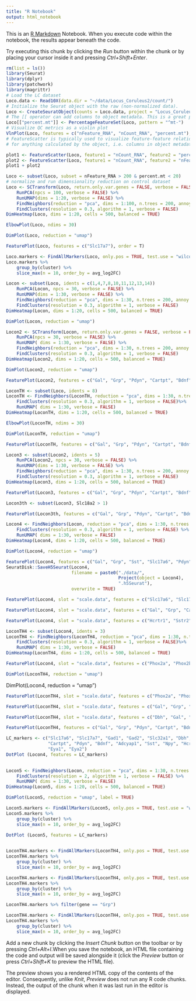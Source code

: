 ```yaml
---
title: "R Notebook"
output: html_notebook
---
```


This is an [R Markdown](http://rmarkdown.rstudio.com) Notebook. When you execute code within the notebook, the results appear beneath the code. 

Try executing this chunk by clicking the *Run* button within the chunk or by placing your cursor inside it and pressing *Ctrl+Shift+Enter*. 

```r
rm(list = ls())
library(Seurat)
library(dplyr)
library(patchwork)
library(magrittr)
# Load the LC dataset
Loco.data <- Read10X(data.dir = "~/data/Locus_Coruleus2/count/")
# Initialize the Seurat object with the raw (non-normalized data).
Loco <- CreateSeuratObject(counts = Loco.data, project = "Locus_Coruleus", min.cells = 3, min.features = 200)
# The [[ operator can add columns to object metadata. This is a great place to stash QC stats
Loco[["percent.mt"]] <- PercentageFeatureSet(Loco, pattern = "^mt-")
# Visualize QC metrics as a violin plot
VlnPlot(Loco, features = c("nFeature_RNA", "nCount_RNA", "percent.mt"), ncol = 3)
# FeatureScatter is typically used to visualize feature-feature relationships, but can be used
# for anything calculated by the object, i.e. columns in object metadata, PC scores etc.

```

```r
plot1 <- FeatureScatter(Loco, feature1 = "nCount_RNA", feature2 = "percent.mt")
plot2 <- FeatureScatter(Loco, feature1 = "nCount_RNA", feature2 = "nFeature_RNA")
plot1 + plot2
```

```r
Loco <- subset(Loco, subset = nFeature_RNA > 200 & percent.mt < 20)
# normalize and run dimensionality reduction on control dataset
Loco <- SCTransform(Loco, return.only.var.genes = FALSE, verbose = FALSE) %>%
    RunPCA(npcs = 100, verbose = FALSE) %>%
    RunUMAP(dims = 1:20, verbose = FALSE) %>%
    FindNeighbors(reduction = "pca", dims = 1:100, n.trees = 200, annoy.metric = "cosine", verbose = FALSE) %>%
    FindClusters(resolution = 0.3, algorithm = 1, verbose = FALSE)
DimHeatmap(Loco, dims = 1:20, cells = 500, balanced = TRUE)
```


```r
ElbowPlot(Loco, ndims = 30)
```


```r
DimPlot(Loco, reduction = "umap")
```

```r
FeaturePlot(Loco, features = c("Slc17a7"), order = T)
```


```r
Loco.markers <- FindAllMarkers(Loco, only.pos = TRUE, test.use = "wilcox", min.pct = 0.1, logfc.threshold = 0.25)
Loco.markers %>%
    group_by(cluster) %>%
    slice_max(n = 10, order_by = avg_log2FC)
```


```r
Locon <- subset(Loco, idents = c(1,4,7,8,10,11,12,13,14))
    RunPCA(Locon, npcs = 30, verbose = FALSE) %>%
    RunUMAP(dims = 1:30, verbose = FALSE) %>%
    FindNeighbors(reduction = "pca", dims = 1:30, n.trees = 200, annoy.metric = "cosine", verbose = FALSE) %>%
    FindClusters(resolution = 0.3, algorithm = 1, verbose = FALSE)
DimHeatmap(Locon, dims = 1:20, cells = 500, balanced = TRUE)
```

```r
DimPlot(Locon, reduction = "umap")
```


```r

Locon2 <- SCTransform(Locon, return.only.var.genes = FALSE, verbose = FALSE) %>%
    RunPCA(npcs = 30, verbose = FALSE) %>%
    RunUMAP( dims = 1:30, verbose = FALSE) %>%
    FindNeighbors(reduction = "pca", dims = 1:30, n.trees = 200, annoy.metric = "cosine", verbose = FALSE) %>%
    FindClusters(resolution = 0.3, algorithm = 1, verbose = FALSE)
DimHeatmap(Locon2, dims = 1:20, cells = 500, balanced = TRUE)
```

```r
DimPlot(Locon2, reduction = "umap")
```
```r
FeaturePlot(Locon2, features = c("Gal", "Grp", "Pdyn", "Cartpt", "Bdnf", "Hcrtr1", "Eya2", "Th", "Dbh"), order = T)
```
```r
LoconTH <- subset(Loco, idents = 8)
LoconTH <- FindNeighbors(LoconTH, reduction = "pca", dims = 1:30, n.trees = 200, annoy.metric = "cosine", verbose = FALSE) %>%
    FindClusters(resolution = 0.3, algorithm = 1, verbose = FALSE)%>%
    RunUMAP( dims = 1:30, verbose = FALSE) 
DimHeatmap(LoconTH, dims = 1:20, cells = 500, balanced = TRUE)
```
```r
ElbowPlot(LoconTH, ndims = 30)
```
```r
DimPlot(LoconTH, reduction = "umap")
```
```r
FeaturePlot(LoconTH, features = c("Gal", "Grp", "Pdyn", "Cartpt", "Bdnf", "Th"), order = T)
```

```r
Locon3 <- subset(Locon2, idents = 5)
    RunPCA(Locon2, npcs = 30, verbose = FALSE) %>%
    RunUMAP(dims = 1:30, verbose = FALSE) %>%
    FindNeighbors(reduction = "pca", dims = 1:30, n.trees = 200, annoy.metric = "cosine", verbose = FALSE) %>%
    FindClusters(resolution = 0.3, algorithm = 1, verbose = FALSE)
DimHeatmap(Locon3, dims = 1:20, cells = 500, balanced = TRUE)
```
```r
FeaturePlot(Locon3, features = c("Gal", "Grp", "Pdyn", "Cartpt", "Bdnf", "Th", "Slc18a2", "Dbh"), order = T)
```
```r
Locon3th <- subset(Locon3, Slc18a2 > 1)
```

```r
FeaturePlot(Locon3th, features = c("Gal", "Grp", "Pdyn", "Cartpt", "Bdnf", "Th", "Slc18a2"), order = T)
```
```r
Locon4 <- FindNeighbors(Locon, reduction = "pca", dims = 1:30, n.trees = 200, annoy.metric = "cosine", verbose = FALSE) %>%
    FindClusters(resolution = 0.3, algorithm = 1, verbose = FALSE) %>%
    RunUMAP( dims = 1:30, verbose = FALSE)
DimHeatmap(Locon4, dims = 1:20, cells = 500, balanced = TRUE)
```
```r
DimPlot(Locon4, reduction = "umap")
```
```r
FeaturePlot(Locon4, features = c("Gal", "Grp", "Sst", "Slc17a6", "Pdyn", "Cartpt", "Bdnf", "Th", "Slc18a2", "Dbh", "Gad1", "Calca"), order = T)
SeuratDisk::SaveH5Seurat(Locon4, 
                         filename = paste0("./data/",
                                           Project(object = Locon4), 
                                           ".h5Seurat"), 
                         overwrite = TRUE)
```
```r
FeaturePlot(Locon4, slot = "scale.data", features = c("Slc17a6", "Slc17a7", "Gad1", "Gad2", "Slc32a1", "Dbh", "Th", "Slc6a2", "Slc18a2"), order = T)
```


```r
FeaturePlot(Locon4, slot = "scale.data", features = c("Gal", "Grp", "Calca", "Cartpt", "Pdyn", "Bdnf", "Adcyap1", "Sst", "Npy"), order = T)
```



```r
FeaturePlot(Locon4, slot = "scale.data", features = c("Hcrtr1", "Sstr2", "Calcr", "Galr1"), order = T)
```


```r
LoconTH4 <- subset(Locon4, idents = 3)
LoconTH4 <- FindNeighbors(LoconTH4, reduction = "pca", dims = 1:30, n.trees = 200, annoy.metric = "cosine", verbose = FALSE) %>%
    FindClusters(resolution = 0.3, algorithm = 1, verbose = FALSE)%>%
    RunUMAP( dims = 1:30, verbose = FALSE) 
DimHeatmap(LoconTH4, dims = 1:20, cells = 500, balanced = TRUE)
```

```r
FeaturePlot(Locon4, slot = "scale.data", features = c("Phox2a", "Phox2b", "Eya1", "Eya2"), order = T)
```

```r
DimPlot(LoconTH4, reduction = "umap")
```
DimPlot(Locon4, reduction = "umap")
```r
FeaturePlot(LoconTH4, slot = "scale.data", features = c("Phox2a", "Phox2b", "Eya1", "Eya2"), order = T)
```
```r
FeaturePlot(LoconTH4, slot = "scale.data", features = c("Gal", "Grp", "Pdyn", "Cartpt", "Bdnf", "Calca", "Hcrtr1", "Sstr2", "Calcr", "Slc6a2", "Slc18a2", "Dbh"), order = T)
```
```r
FeaturePlot(LoconTH4, slot = "scale.data", features = c("Dbh", "Gal", "Grp", "Pdyn", "Cartpt", "Bdnf", "Calca", "Npy", "Hcrtr1", "Sstr2", "Calcr", "Galr1"), order = T)
```
```r
FeaturePlot(LoconTH4, features = c("Gal", "Grp", "Pdyn", "Cartpt", "Bdnf", "Calca", "Npy", "Hcrtr1", "Sstr2", "Calcr", "Galr1", "Dbh"), order = T)
```
```r
LC_markers <- c("Slc17a6", "Slc17a7", "Gad1", "Gad2", "Slc32a1", "Dbh", "Th", "Slc6a2", "Slc18a2", "Gal", "Grp", "Calca",
                "Cartpt", "Pdyn", "Bdnf", "Adcyap1", "Sst", "Npy", "Hcrtr1", "Sstr2", "Calcr", "Galr1", "Phox2a", "Phox2b",
                "Eya1", "Eya2")
DotPlot (Locon4, features = LC_markers)
                      
```
```r
Locon5 <- FindNeighbors(Locon, reduction = "pca", dims = 1:30, n.trees = 200, annoy.metric = "cosine", verbose = FALSE) %>%
    FindClusters(resolution = 2, algorithm = 1, verbose = FALSE) %>%
    RunUMAP( dims = 1:30, verbose = FALSE)
DimHeatmap(Locon5, dims = 1:20, cells = 500, balanced = TRUE)
```

```r
DimPlot(Locon5, reduction = "umap", label = TRUE)
```
```r
Locon5.markers <- FindAllMarkers(Locon5, only.pos = TRUE, test.use = "wilcox", min.pct = 0.1, logfc.threshold = 0.25)
Locon5.markers %>%
    group_by(cluster) %>%
    slice_max(n = 10, order_by = avg_log2FC)
```
```r
DotPlot (Locon5, features = LC_markers)
                      
```

```r
LoconTH4.markers <- FindAllMarkers(LoconTH4, only.pos = TRUE, test.use = "MAST", min.pct = 0.1, logfc.threshold = 0.25)
LoconTH4.markers %>%
    group_by(cluster) %>%
    slice_max(n = 10, order_by = avg_log2FC)
```

```r
LoconTH4.markers <- FindAllMarkers(LoconTH4, only.pos = TRUE, test.use = "LR")
LoconTH4.markers %>%
    group_by(cluster) %>%
    slice_max(n = 10, order_by = avg_log2FC)

LoconTH4.markers %>% filter(gene == "Grp")
```

```r
LoconTH4.markers <- FindAllMarkers(LoconTH4, only.pos = TRUE, test.use = "roc", min.pct = 0.1)
LoconTH4.markers %>%
    group_by(cluster) %>%
    slice_max(n = 10, order_by = avg_log2FC)
```
Add a new chunk by clicking the *Insert Chunk* button on the toolbar or by pressing *Ctrl+Alt+I*.When you save the notebook, an HTML file containing the code and output will be saved alongside it (click the *Preview* button or press *Ctrl+Shift+K* to preview the HTML file).

The preview shows you a rendered HTML copy of the contents of the editor. Consequently, unlike *Knit*, *Preview* does not run any R code chunks. Instead, the output of the chunk when it was last run in the editor is displayed.
